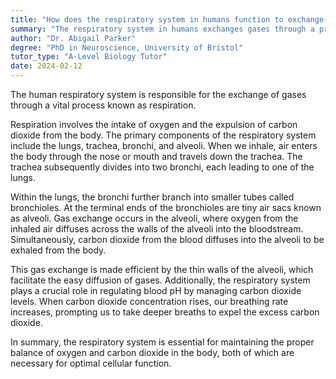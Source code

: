 ```yaml
---
title: "How does the respiratory system in humans function to exchange gases?"
summary: "The respiratory system in humans exchanges gases through a process called respiration."
author: "Dr. Abigail Parker"
degree: "PhD in Neuroscience, University of Bristol"
tutor_type: "A-Level Biology Tutor"
date: 2024-02-12
---
```


The human respiratory system is responsible for the exchange of gases through a vital process known as respiration.

Respiration involves the intake of oxygen and the expulsion of carbon dioxide from the body. The primary components of the respiratory system include the lungs, trachea, bronchi, and alveoli. When we inhale, air enters the body through the nose or mouth and travels down the trachea. The trachea subsequently divides into two bronchi, each leading to one of the lungs.

Within the lungs, the bronchi further branch into smaller tubes called bronchioles. At the terminal ends of the bronchioles are tiny air sacs known as alveoli. Gas exchange occurs in the alveoli, where oxygen from the inhaled air diffuses across the walls of the alveoli into the bloodstream. Simultaneously, carbon dioxide from the blood diffuses into the alveoli to be exhaled from the body.

This gas exchange is made efficient by the thin walls of the alveoli, which facilitate the easy diffusion of gases. Additionally, the respiratory system plays a crucial role in regulating blood pH by managing carbon dioxide levels. When carbon dioxide concentration rises, our breathing rate increases, prompting us to take deeper breaths to expel the excess carbon dioxide.

In summary, the respiratory system is essential for maintaining the proper balance of oxygen and carbon dioxide in the body, both of which are necessary for optimal cellular function.
    